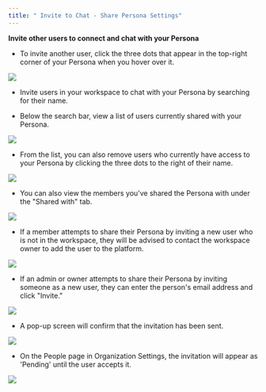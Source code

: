 ```yaml
---
title: " Invite to Chat - Share Persona Settings"
---
```



**Invite other users to connect and chat with your Persona**

* To invite another user, click the three dots that appear in the top-right corner of your Persona when you hover over it.

![](/images/Group33418\(1\)1\(1\).png)

* Invite users in your workspace to chat with your Persona by searching for their name.

* Below the search bar, view a list of users currently shared with your Persona.

![](/images/MyAI-AICreated@3x\(28\).png)

* From the list, you can also remove users who currently have access to your Persona by clicking the three dots to the right of their name.

![](/images/MyAI-AICreated@3x\(29\).png)

* You can also view the members you've shared the Persona with under the "Shared with" tab.

![](/images/MyAI-AICreated@3x\(30\).png)

* If a member attempts to share their Persona by inviting a new user who is not in the workspace, they will be advised to contact the workspace owner to add the user to the platform.

![](/images/MyAI-AICreated@3x\(31\).png)

* If an admin or owner attempts to share their Persona by inviting someone as a new user, they can enter the person's email address and click "Invite."

![](/images/MyAI-AICreated@3x\(32\).png)

* A pop-up screen will confirm that the invitation has been sent.

![](/images/MyAI-AICreated@3x\(33\).png)

* On the People page in Organization Settings, the invitation will appear as 'Pending' until the user accepts it.

![](/images/Settings-accountsettings\(3\).png)
